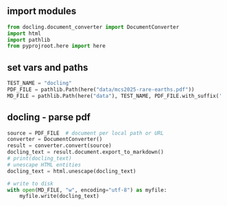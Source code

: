 
## import modules
```python
from docling.document_converter import DocumentConverter
import html
import pathlib
from pyprojroot.here import here
```

## set vars and paths
```python
TEST_NAME = "docling"
PDF_FILE = pathlib.Path(here("data/mcs2025-rare-earths.pdf"))
MD_FILE = pathlib.Path(here("data"), TEST_NAME, PDF_FILE.with_suffix('.md').name)
```

## docling - parse pdf
```python
source = PDF_FILE  # document per local path or URL
converter = DocumentConverter()
result = converter.convert(source)
docling_text = result.document.export_to_markdown()
# print(docling_text)
# unescape HTML entities
docling_text = html.unescape(docling_text)

# write to disk
with open(MD_FILE, "w", encoding="utf-8") as myfile:
    myfile.write(docling_text)
```